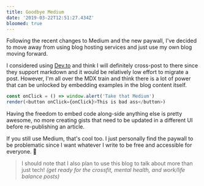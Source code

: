 ```yaml
---
title: Goodbye Medium
date: '2019-03-22T12:51:27.434Z'
bloomed: true
---
```


Following the recent changes to Medium and the new paywall, I've decided to move away from using blog hosting services and just use my own blog moving forward.

I considered using [Dev.to](https://dev.to) and think I will definitely cross-post to there since they support markdown and it would be relatively low effort to migrate a post. However, I'm all over the MDX train and think there is a lot of power that can be unlocked by embedding examples in the blog content itself.

```js react-live
const onClick = () => window.alert('Take that Medium')
render(<button onClick={onClick}>This is bad ass</button>)
```

Having the freedom to embed code along-side anything else is pretty awesome, no more creating gists that need to be updated in a different UI before re-publishing an article.

If you still use Medium, that's cool too. I just personally find the paywall to be problematic since I want whatever I write to be free and accessible for everyone. 💛

> I should note that I also plan to use this blog to talk about more than just tech! _(get ready for the crossfit, mental health, and work/life balance posts)_
